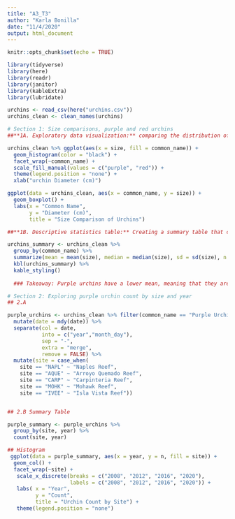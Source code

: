 ```yaml
---
title: "A3_T3"
author: "Karla Bonilla"
date: "11/4/2020"
output: html_document
---
```


```r
knitr::opts_chunk$set(echo = TRUE)
```

```r
library(tidyverse)
library(here)
library(readr)
library(janitor)
library(kableExtra)
library(lubridate)
```

```r
urchins <- read_csv(here("urchins.csv"))
urchins_clean <- clean_names(urchins)
```

```r
# Section 1: Size comparisons, purple and red urchins
##**1A. Exploratory data visualization:** comparing the distribution of sizes between purple and red urchins using graphs

urchins_clean %>% ggplot(aes(x = size, fill = common_name)) +
  geom_histogram(color = "black") +
  facet_wrap(~common_name) +
  scale_fill_manual(values = c("purple", "red")) + 
  theme(legend.position = "none") +
  xlab("urchin Diameter (cm)")

ggplot(data = urchins_clean, aes(x = common_name, y = size)) + 
  geom_boxplot() + 
  labs(x = "Common Name", 
       y = "Diameter (cm)", 
       title = "Size Comparison of Urchins")
```

```r
##**1B. Descriptive statistics table:** Creating a summary table that contains the following statistics for purple and red urchins: mean, median, standard deviation, and sample size.

urchins_summary <- urchins_clean %>%
  group_by(common_name) %>%
  summarize(mean = mean(size), median = median(size), sd = sd(size), n = n()) 
  kbl(urchins_summary) %>%
  kable_styling()
  
  ### Takeaway: Purple urchins have a lower mean, meaning that they are smaller on average when compared to Red urchins. Purple urchins also have a lower standard deviation meaning that their size won't vary much from the average when compared to Red urchins who have a greater standard deviation. 
```

```r
# Section 2: Exploring purple urchin count by size and year
## 2.A

purple_urchins <- urchins_clean %>% filter(common_name == "Purple Urchin") %>%
  mutate(date = mdy(date)) %>%
  separate(col = date,
           into = c("year","month_day"),
           sep = "-",
           extra = "merge",
           remove = FALSE) %>%
  mutate(site = case_when(
    site == "NAPL" ~ "Naples Reef", 
    site == "AQUE" ~ "Arroyo Quemado Reef",
    site == "CARP" ~ "Carpinteria Reef",
    site == "MOHK" ~ "Mohawk Reef",
    site == "IVEE" ~ "Isla Vista Reef"))


## 2.B Summary Table

purple_summary <- purple_urchins %>% 
  group_by(site, year) %>%
  count(site, year)

## Histogram
 ggplot(data = purple_summary, aes(x = year, y = n, fill = site)) +
  geom_col() +
  facet_wrap(~site) +
   scale_x_discrete(breaks = c("2008", "2012", "2016", "2020"),
                    labels = c("2008", "2012", "2016", "2020")) +
   labs( x = "Year",
         y = "Count",
         title = "Urchin Count by Site") +
   theme(legend.position = "none")
 
```

